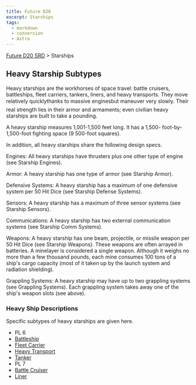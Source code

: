 ```yaml
---
title: Future D20
excerpt: Starships
tags:
  - markdown
  - conversion
  - Astro
---
```






[Future D20 SRD]( / ) > Starships




## Heavy Starship Subtypes


Heavy starships are the workhorses of space travel: battle cruisers, battleships, fleet carriers, tankers, liners, and heavy transports. They move relatively quicklythanks to massive enginesbut maneuver very slowly. Their real strength lies in their armor and armaments; even civilian heavy starships are built to take a pounding.


A heavy starship measures 1,001-1,500 feet long. It has a 1,500- foot-by-1,500-foot fighting space (9 500-foot squares).


In addition, all heavy starships share the following design specs.


Engines: All heavy starships have thrusters plus one other type of engine (see Starship Engines).


Armor: A heavy starship has one type of armor (see Starship Armor).


Defensive Systems: A heavy starship has a maximum of one defensive system per 50 Hit Dice (see Starship Defense Systems).


Sensors: A heavy starship has a maximum of three sensor systems (see Starship Sensors).


Communications: A heavy starship has two external communication systems (see Starship Comm Systems).


Weapons: A heavy starship has one beam, projectile, or missile weapon per 50 Hit Dice (see Starship Weapons). These weapons are often arrayed in batteries. A minelayer is considered a single weapon. Although it weighs no more than a few thousand pounds, each mine consumes 100 tons of a ship's cargo capacity (most of it taken up by the launch system and radiation shielding).


Grappling Systems: A heavy starship may have up to two grappling systems (see Grappling Systems). Each grappling system takes away one of the ship's weapon
slots (see above).


### Heavy Ship Descriptions


Specific subtypes of heavy starships are given here.


- PL 6
- [Battleship](future-d20-srd-starships-starship-types-heavy-starship-subtypes-battleship)
- [Fleet Carrier](future-d20-srd-starships-starship-types-heavy-starship-subtypes-fleet-carrier)
- [Heavy Transport](future-d20-srd-starships-starship-types-heavy-starship-subtypes-heavy-transport)
- [Tanker](future-d20-srd-starships-starship-types-heavy-starship-subtypes-tanker)
- PL 7
- [Battle Cruiser](future-d20-srd-starships-starship-types-heavy-starship-subtypes-battle-cruiser)
- [Liner](future-d20-srd-starships-starship-types-heavy-starship-subtypes-liner)



